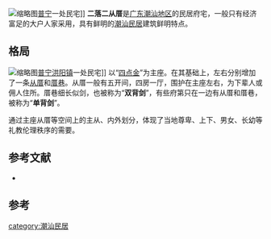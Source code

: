 {{Onesource|time=2020-10-22T17:06:28+00:00}}
[[File:Puning_Hongyang_2014.01.19_13-02-30.jpg|缩略图]][[普宁市|普宁]]一处民宅]]
'''二落二从厝'''是[[广东省|广东]][[潮汕地区|潮汕地区]]的民居府宅，一般只有经济富足的大户人家采用，具有鲜明的[[潮汕民居|潮汕民居]]建筑鲜明特点。{{r|r2}}

==格局==
[[File:Puning_Hongyang_2014.01.19_12-49-24.jpg|缩略图]][[普宁市|普宁]][[洪阳镇_(普宁市)|洪阳镇]]一处民宅]]
以“[[四点金|四点金]]”为主座。在其基础上，左右分别增加了一条[[厝|从厝]]和[[巷|厝巷]]。从厝一般有五开间，四房一厅，围护在主座左右，为下辈人或佣人住所。厝巷细长似剑，也被称为“'''双背剑'''”，有些府第只在一边有从厝和厝巷，被称为“'''单背剑'''”。{{r|r3}}

通过主座从厝等空间上的主从、内外划分，体现了当地尊卑、上下、男女、长幼等礼教伦理秩序的需要。{{r|r2}}

==参考文献==
* {{cite book|author=蔡海松|title=潮汕民居|isbn=9787566800411}}

==参考==
{{reflist|refs=
<ref name="r3">{{cite web|title=潮汕民居建筑多彩多姿|url=http://cstc.lib.stu.edu.cn/chaoshanzixun/chaoshanjianzhu/1411.html}}</ref>
<ref name="r2">{{cite book|author=蔡海松|title=潮汕民居|isbn=9787566800411}}</ref>
}}

{{潮汕建筑}}

[[category:潮汕民居|category:潮汕民居]]